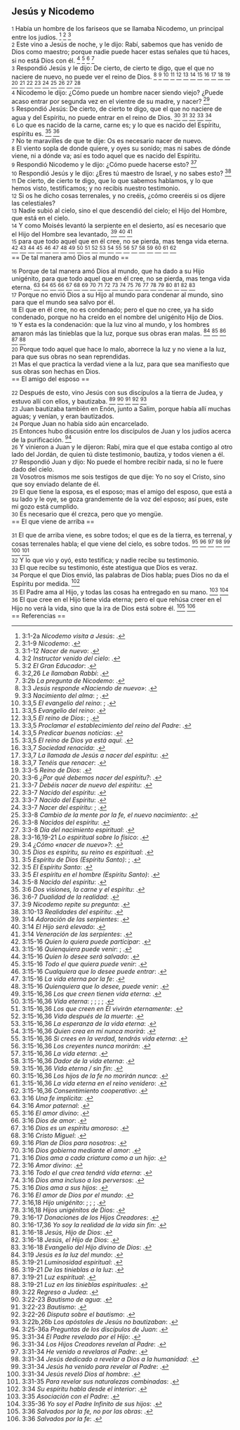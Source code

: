 == Jesús y Nicodemo ==

{{anchor|1}} <small>1</small> Había un hombre de los fariseos que se llamaba Nicodemo, un principal entre los judíos. <ref>3:1-2a ''Nicodemo visita a Jesús'': {{lib|LU|142|6|1}}.</ref> <ref>3:1-9 ''Nicodemo'': {{lib|LU|164|2|1}}.</ref> <ref>3:1-12 ''Nacer de nuevo'': {{lib|LU|141|6|4}}.</ref><br>
{{anchor|2}} <small>2</small> Este vino a Jesús de noche, y le dijo: Rabí, sabemos que has venido de Dios como maestro; porque nadie puede hacer estas señales que tú haces, si no está Dios con él. <ref>3:2 ''Instructor venido del cielo'': {{lib|LU|141|7|10}}.</ref> <ref>3:2 ''El Gran Educador'': {{lib|LU|45|4|7}}.</ref> <ref>3:2,26 ''Le llamaban Rabbí'': {{lib|LU|137|7|2}}.</ref> <ref>3:2b ''La pregunta de Nicodemo'': {{lib|LU|142|6|3}}.</ref><br>
{{anchor|3}} <small>3</small> Respondió Jesús y le dijo: De cierto, de cierto te digo, que el que no naciere de nuevo, no puede ver el reino de Dios. <ref>3:3 ''Jesús responde «Naciendo de nuevo»'': {{lib|LU|142|6|4}}.</ref> <ref>3:3 ''Nacimiento del alma'': {{lib|LU|111|2|10}}; {{lib|LU|112|5|12}}.</ref> <ref>3:3,5 ''El evangelio del reino'': {{lib|LU|143|1|5}}; {{lib|LU|190|5|4}}.</ref> <ref>3:3,5 ''Evangelio del reino'': {{lib|LU|193|0|4}}.</ref> <ref>3:3,5 ''El reino de Dios'': {{lib|LU|169|4|6}}; {{lib|LU|34|6|13}}.</ref> <ref>3:3,5 ''Proclamar el establecimiento del reino del Padre'': {{lib|LU|137|8|6}}.</ref> <ref>3:3,5 ''Predicar buenas noticias'': {{lib|LU|137|7|13}}.</ref> <ref>3:3,5 ''El reino de Dios ya está aquí'': {{lib|LU|141|2|1}}.</ref> <ref>3:3,7 ''Sociedad renacida'': {{lib|LU|70|7|11}}.</ref> <ref>3:3,7 ''La llamada de Jesús a nacer del espíritu'': {{lib|LU|155|6|3}}.</ref> <ref>3:3,7 ''Tenéis que renacer'': {{lib|LU|140|6|2}}.</ref> <ref>3:3-5 ''Reino de Dios'': {{lib|LU|153|2|4}}.</ref> <ref>3:3-6 ''¿Por qué debemos nacer del espíritu?'': {{lib|LU|148|4|1}}.</ref> <ref>3:3-7 ''Debéis nacer de nuevo del espíritu'': {{lib|LU|166|3|7}}.</ref> <ref>3:3-7 ''Nacido del espíritu'': {{lib|LU|193|2|2}}.</ref> <ref>3:3-7 ''Nacido del Espíritu'': {{lib|LU|34|6|4}}.</ref> <ref>3:3-7 ''Nacer del espíritu'': {{lib|LU|156|5|2}}; {{lib|LU|193|1|2}}.</ref> <ref>3:3-8 ''Cambio de la mente por la fe, el nuevo nacimiento'': {{lib|LU|138|8|8}}.</ref> <ref>3:3-8 ''Nacidos del espíritu'': {{lib|LU|193|0|3}}.</ref> <ref>3:3-8 ''Día del nacimiento espiritual'': {{lib|LU|103|2|1}}.</ref> <ref>3:3-16,19-21 ''Lo espiritual sobre lo físico'': {{lib|LU|170|2|5}}.</ref><br>
{{anchor|4}} <small>4</small> Nicodemo le dijo: ¿Cómo puede un hombre nacer siendo viejo? ¿Puede acaso entrar por segunda vez en el vientre de su madre, y nacer? <ref>3:4 ''¿Cómo «nacer de nuevo»?'': {{lib|LU|142|6|4}}.</ref><br>
{{anchor|5}} <small>5</small> Respondió Jesús: De cierto, de cierto te digo, que el que no naciere de agua y del Espíritu, no puede entrar en el reino de Dios. <ref>3:5 ''Dios es espíritu, su reino es espiritual'': {{lib|LU|134|4|2}}.</ref> <ref>3:5 ''Espíritu de Dios (Espíritu Santo)'': {{lib|LU|8|5|3}}; {{lib|LU|8|5|5}}.</ref> <ref>3:5 ''El Espíritu Santo'': {{lib|LU|34|4|1}}.</ref> <ref>3:5 ''El espíritu en el hombre (Espíritu Santo)'': {{lib|LU|103|1|6}}.</ref> <ref>3:5-8 ''Nacido del espíritu'': {{lib|LU|142|6|5}}.</ref><br>
{{anchor|6}} <small>6</small> Lo que es nacido de la carne, carne es; y lo que es nacido del Espíritu, espíritu es. <ref>3:6 ''Dos visiones, la carne y el espíritu'': {{lib|LU|140|6|7}}.</ref> <ref>3:6-7 ''Dualidad de la realidad'': {{lib|LU|56|1|5}}.</ref><br>
{{anchor|7}} <small>7</small> No te maravilles de que te dije: Os es necesario nacer de nuevo.<br>
{{anchor|8}} <small>8</small> El viento sopla de donde quiere, y oyes su sonido; mas ni sabes de dónde viene, ni a dónde va; así es todo aquel que es nacido del Espíritu.<br>
{{anchor|9}} <small>9</small> Respondió Nicodemo y le dijo: ¿Cómo puede hacerse esto? <ref>3:9 ''Nicodemo repite su pregunta'': {{lib|LU|142|6|6}}.</ref><br>
{{anchor|10}} <small>10</small> Respondió Jesús y le dijo: ¿Eres tú maestro de Israel, y no sabes esto? <ref>3:10-13 ''Realidades del espíritu'': {{lib|LU|142|6|6}}.</ref><br>
{{anchor|11}} <small>11</small> De cierto, de cierto te digo, que lo que sabemos hablamos, y lo que hemos visto, testificamos; y no recibís nuestro testimonio.<br>
{{anchor|12}} <small>12</small> Si os he dicho cosas terrenales, y no creéis, ¿cómo creeréis si os dijere las celestiales?<br>
{{anchor|13}} <small>13</small> Nadie subió al cielo, sino el que descendió del cielo; el Hijo del Hombre, que está en el cielo.<br>
{{anchor|14}} <small>14</small> Y como Moisés levantó la serpiente en el desierto, así es necesario que el Hijo del Hombre sea levantado, <ref>3:14 ''Adoración de las serpientes'': {{lib|LU|85|3|3}}.</ref> <ref>3:14 ''El Hijo será elevado'': {{lib|LU|162|5|4}}.</ref> <ref>3:14 ''Veneración de las serpientes'': {{lib|LU|88|1|5}}.</ref><br>
{{anchor|15}} <small>15</small> para que todo aquel que en él cree, no se pierda, mas tenga vida eterna. <ref>3:15-16 ''Quien lo quiera puede participar'': {{lib|LU|32|5|8}}.</ref> <ref>3:15-16 ''Quienquiera puede venir'': {{lib|LU|165|3|8}}; {{lib|LU|2|5|2}}.</ref> <ref>3:15-16 ''Quien lo desee será salvado'': {{lib|LU|131|10|7}}.</ref> <ref>3:15-16 ''Todo el que quiera puede venir'': {{lib|LU|139|12|7}}.</ref> <ref>3:15-16 ''Cualquiera que lo desee puede entrar'': {{lib|LU|166|3|7}}.</ref> <ref>3:15-16 ''La vida eterna por la fe'': {{lib|LU|193|1|2}}.</ref> <ref>3:15-16 ''Quienquiera que lo desee, puede venir'': {{lib|LU|100|7|6}}.</ref> <ref>3:15-16,36 ''Los que creen tienen vida eterna'': {{lib|LU|153|2|11}}.</ref> <ref>3:15-16,36 ''Vida eterna'': {{lib|LU|101|6|8}}; {{lib|LU|162|2|7}}; {{lib|LU|27|1|5}}; {{lib|LU|2|2|1}}; {{lib|LU|3|0|1}}.</ref> <ref>3:15-16,36 ''Los que creen en Él vivirán eternamente'': {{lib|LU|190|5|4}}.</ref> <ref>3:15-16,36 ''Vida después de la muerte'': {{lib|LU|121|5|11}}.</ref> <ref>3:15-16,36 ''La esperanza de la vida eterna'': {{lib|LU|170|2|2}}.</ref> <ref>3:15-16,36 ''Quien crea en mí nunca morirá'': {{lib|LU|168|0|7}}.</ref> <ref>3:15-16,36 ''Si crees en la verdad, tendrás vida eterna'': {{lib|LU|157|6|10}}.</ref> <ref>3:15-16,36 ''Los creyentes nunca morirán'': {{lib|LU|162|7|5}}.</ref> <ref>3:15-16,36 ''La vida eterna'': {{lib|LU|146|3|7}}.</ref> <ref>3:15-16,36 ''Dador de la vida eterna'': {{lib|LU|128|1|10}}.</ref> <ref>3:15-16,36 ''Vida eterna / sin fin'': {{lib|LU|170|2|20}}.</ref> <ref>3:15-16,36 ''Los hijos de la fe no morirán nunca'': {{lib|LU|193|1|2}}.</ref> <ref>3:15-16,36 ''La vida eterna en el reino venidero'': {{lib|LU|181|2|11}}.</ref> <ref>3:15-16,36 ''Consentimiento cooperativo'': {{lib|LU|110|2|2}}.</ref><br>
== De tal manera amó Dios al mundo ==

{{anchor|16}} <small>16</small> Porque de tal manera amó Dios al mundo, que ha dado a su Hijo unigénito, para que todo aquel que en él cree, no se pierda, mas tenga vida eterna. <ref>3:16 ''Una fe implícita'': {{lib|LU|156|5|12}}.</ref> <ref>3:16 ''Amor paternal'': {{lib|LU|140|5|13}}.</ref> <ref>3:16 ''El amor divino'': {{lib|LU|156|5|11}}.</ref> <ref>3:16 ''Dios de amor'': {{lib|LU|143|1|6}}.</ref> <ref>3:16 ''Dios es un espíritu amoroso'': {{lib|LU|195|10|4}}.</ref> <ref>3:16 ''Cristo Miguel'': {{lib|LU|51|3|9}}.</ref> <ref>3:16 ''Plan de Dios para nosotros'': {{lib|LU|117|4|14}}.</ref> <ref>3:16 ''Dios gobierna mediante el amor'': {{lib|LU|143|1|4}}.</ref> <ref>3:16 ''Dios ama a cada criatura como a un hijo'': {{lib|LU|118|10|5}}.</ref> <ref>3:16 ''Amor divino'': {{lib|LU|117|1|8}}.</ref> <ref>3:16 ''Todo el que crea tendrá vida eterna'': {{lib|LU|153|2|9}}.</ref> <ref>3:16 ''Dios ama incluso a los perversos'': {{lib|LU|131|10|4}}.</ref> <ref>3:16 ''Dios ama a sus hijos'': {{lib|LU|40|10|13}}.</ref> <ref>3:16 ''El amor de Dios por el mundo'': {{lib|LU|1|5|4}}.</ref> <ref>3:16,18 ''Hijo unigénito'': {{lib|LU|20|10|1}}; {{lib|LU|21|0|1}}; {{lib|LU|33|1|1}}; {{lib|LU|6|1|1}}.</ref> <ref>3:16,18 ''Hijos unigénitos de Dios'': {{lib|LU|21|1|2}}.</ref> <ref>3:16-17 ''Donaciones de los Hijos Creadores'': {{lib|LU|20|5|6}}.</ref> <ref>3:16-17,36 ''Yo soy la realidad de la vida sin fin'': {{lib|LU|182|1|10}}.</ref> <ref>3:16-18 ''Jesús, Hijo de Dios'': {{lib|LU|136|1|1}}.</ref> <ref>3:16-18 ''Jesús, el Hijo de Dios'': {{lib|LU|157|5|1}}.</ref> <ref>3:16-18 ''Evangelio del Hijo divino de Dios'': {{lib|LU|141|3|5}}.</ref><br>
{{anchor|17}} <small>17</small> Porque no envió Dios a su Hijo al mundo para condenar al mundo, sino para que el mundo sea salvo por él.<br>
{{anchor|18}} <small>18</small> El que en él cree, no es condenado; pero el que no cree, ya ha sido condenado, porque no ha creído en el nombre del unigénito Hijo de Dios.<br>
{{anchor|19}} <small>19</small> Y esta es la condenación: que la luz vino al mundo, y los hombres amaron más las tinieblas que la luz, porque sus obras eran malas. <ref>3:19 ''Jesús es la luz del mundo'': {{lib|LU|162|5|2}}.</ref> <ref>3:19-21 ''Luminosidad espiritual'': {{lib|LU|107|4|5}}.</ref> <ref>3:19-21 ''De las tinieblas a la luz'': {{lib|LU|155|6|3}}.</ref> <ref>3:19-21 ''Luz espiritual'': {{lib|LU|0|6|9}}.</ref> <ref>3:19-21 ''Luz en las tinieblas espirituales'': {{lib|LU|191|4|3}}.</ref><br>
{{anchor|20}} <small>20</small> Porque todo aquel que hace lo malo, aborrece la luz y no viene a la luz, para que sus obras no sean reprendidas.<br>
{{anchor|21}} <small>21</small> Mas el que practica la verdad viene a la luz, para que sea manifiesto que sus obras son hechas en Dios.<br>
== El amigo del esposo ==

{{anchor|22}} <small>22</small> Después de esto, vino Jesús con sus discípulos a la tierra de Judea, y estuvo allí con ellos, y bautizaba. <ref>3:22 ''Regreso a Judea'': {{lib|LU|142|8|1}}.</ref> <ref>3:22-23 ''Bautismo de agua'': {{lib|LU|87|6|5}}.</ref> <ref>3:22-23 ''Bautismo'': {{lib|LU|85|4|1}}.</ref> <ref>3:22-26 ''Disputa sobre el bautismo'': {{lib|LU|144|6|7}}.</ref> <ref>3:22b,26b ''Los apóstoles de Jesús no bautizaban'': {{lib|LU|143|6|2}}.</ref><br>
{{anchor|23}} <small>23</small> Juan bautizaba también en Enón, junto a Salim, porque había allí muchas aguas; y venían, y eran bautizados.<br>
{{anchor|24}} <small>24</small> Porque Juan no había sido aún encarcelado.<br>
{{anchor|25}} <small>25</small> Entonces hubo discusión entre los discípulos de Juan y los judíos acerca de la purificación. <ref>3:25-36a ''Preguntas de los discípulos de Juan'': {{lib|LU|135|11|2}}.</ref><br>
{{anchor|26}} <small>26</small> Y vinieron a Juan y le dijeron: Rabí, mira que el que estaba contigo al otro lado del Jordán, de quien tú diste testimonio, bautiza, y todos vienen a él.<br>
{{anchor|27}} <small>27</small> Respondió Juan y dijo: No puede el hombre recibir nada, si no le fuere dado del cielo.<br>
{{anchor|28}} <small>28</small> Vosotros mismos me sois testigos de que dije: Yo no soy el Cristo, sino que soy enviado delante de él.<br>
{{anchor|29}} <small>29</small> El que tiene la esposa, es el esposo; mas el amigo del esposo, que está a su lado y le oye, se goza grandemente de la voz del esposo; así pues, este mi gozo está cumplido.<br>
{{anchor|30}} <small>30</small> Es necesario que él crezca, pero que yo mengüe.<br>
== El que viene de arriba ==

{{anchor|31}} <small>31</small> El que de arriba viene, es sobre todos; el que es de la tierra, es terrenal, y cosas terrenales habla; el que viene del cielo, es sobre todos. <ref>3:31-34 ''El Padre revelado por el Hijo'': {{lib|LU|169|4|2}}.</ref> <ref>3:31-34 ''Los Hijos Creadores revelan al Padre'': {{lib|LU|20|10|3}}.</ref> <ref>3:31-34 ''He venido a revelaros al Padre'': {{lib|LU|165|3|8}}.</ref> <ref>3:31-34 ''Jesús dedicado a revelar a Dios a la humanidad'': {{lib|LU|120|2|8}}.</ref> <ref>3:31-34 ''Jesús ha venido para revelar al Padre'': {{lib|LU|153|2|4}}.</ref> <ref>3:31-34 ''Jesús reveló Dios al hombre'': {{lib|LU|16|9|6}}.</ref> <ref>3:31-35 ''Para revelar sus naturalezas combinadas'': {{lib|LU|169|4|2}}.</ref><br>
{{anchor|32}} <small>32</small> Y lo que vio y oyó, esto testifica; y nadie recibe su testimonio.<br>
{{anchor|33}} <small>33</small> El que recibe su testimonio, éste atestigua que Dios es veraz.<br>
{{anchor|34}} <small>34</small> Porque el que Dios envió, las palabras de Dios habla; pues Dios no da el Espíritu por medida. <ref>3:34 ''Su espíritu habla desde el interior'': {{lib|LU|3|1|4}}.</ref><br>
{{anchor|35}} <small>35</small> El Padre ama al Hijo, y todas las cosas ha entregado en su mano. <ref>3:35 ''Asociación con el Padre'': {{lib|LU|161|2|9}}.</ref> <ref>3:35-36 ''Yo soy el Padre Infinito de sus hijos'': {{lib|LU|182|1|10}}.</ref><br>
{{anchor|36}} <small>36</small> El que cree en el Hijo tiene vida eterna; pero el que rehúsa creer en el Hijo no verá la vida, sino que la ira de Dios está sobre él. <ref>3:36 ''Salvados por la fe, no por las obras'': {{lib|LU|143|2|6}}.</ref> <ref>3:36 ''Salvados por la fe'': {{lib|LU|150|5|3}}.</ref><br>
== Referencias ==

<references />
